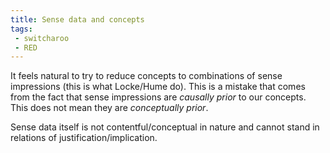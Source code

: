 ```yaml
---
title: Sense data and concepts
tags: 
 - switcharoo
 - RED
---
```


It feels natural to try to reduce concepts to combinations of sense impressions (this is what Locke/Hume do). This is a mistake that comes from the fact that sense impressions are *causally prior* to our concepts. This does not mean they are *conceptually prior*.

Sense data itself is not contentful/conceptual in nature and cannot stand in relations of justification/implication.